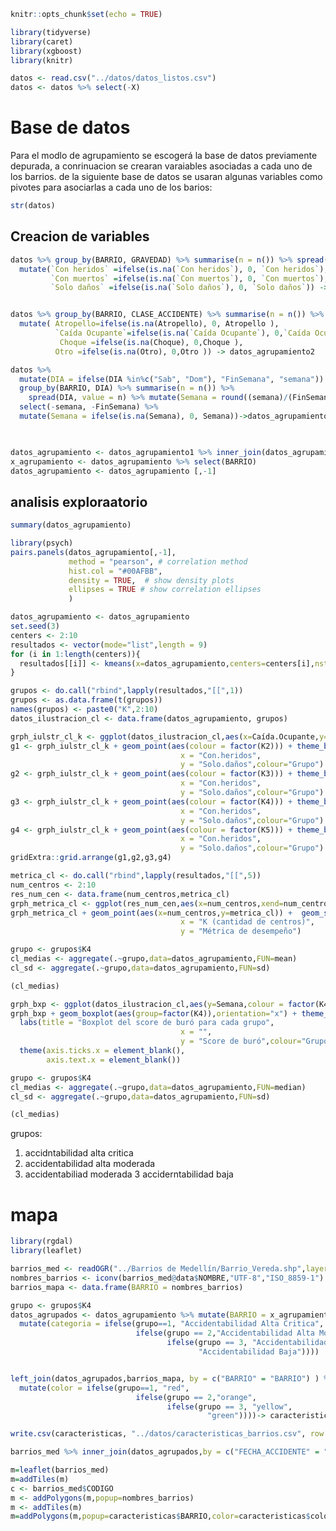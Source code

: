 
```{r setup, include=FALSE}
knitr::opts_chunk$set(echo = TRUE)
```


```{r}
library(tidyverse)
library(caret)
library(xgboost)
library(knitr)
```

```{r}
datos <- read.csv("../datos/datos_listos.csv")
datos <- datos %>% select(-X)
```

# Base de datos


Para el modlo de agrupamiento se escogerá la base de datos previamente depurada, a conrinuacion se crearan varaiables asociadas a cada uno de los barrios. de la siguiente base de datos se usaran algunas variables como pivotes para asociarlas a cada uno de los barios:


```{r}
str(datos)
```


## Creacion de variables 

```{r}
datos %>% group_by(BARRIO, GRAVEDAD) %>% summarise(n = n()) %>% spread(GRAVEDAD, value = n) %>%
  mutate(`Con heridos` =ifelse(is.na(`Con heridos`), 0, `Con heridos`),
         `Con muertos` =ifelse(is.na(`Con muertos`), 0, `Con muertos`),
         `Solo daños` =ifelse(is.na(`Solo daños`), 0, `Solo daños`)) -> datos_agrupamiento1


datos %>% group_by(BARRIO, CLASE_ACCIDENTE) %>% summarise(n = n()) %>% spread(CLASE_ACCIDENTE, value = n) %>%
  mutate( Atropello=ifelse(is.na(Atropello), 0, Atropello ),
          `Caída Ocupante`=ifelse(is.na(`Caída Ocupante`), 0,`Caída Ocupante` ),
           Choque =ifelse(is.na(Choque), 0,Choque ),
          Otro =ifelse(is.na(Otro), 0,Otro )) -> datos_agrupamiento2

datos %>% 
  mutate(DIA = ifelse(DIA %in%c("Sab", "Dom"), "FinSemana", "semana")) %>% 
  group_by(BARRIO, DIA) %>% summarise(n = n()) %>% 
    spread(DIA, value = n) %>% mutate(Semana = round((semana)/(FinSemana+semana),4)) %>%
  select(-semana, -FinSemana) %>% 
  mutate(Semana = ifelse(is.na(Semana), 0, Semana))->datos_agrupamiento3
  


datos_agrupamiento <- datos_agrupamiento1 %>% inner_join(datos_agrupamiento2) %>% inner_join(datos_agrupamiento3)
x_agrupamiento <- datos_agrupamiento %>% select(BARRIO)
datos_agrupamiento <- datos_agrupamiento [,-1]
```


## analisis exploraatorio 


```{r}
summary(datos_agrupamiento)
```


```{r}
library(psych)
pairs.panels(datos_agrupamiento[,-1], 
             method = "pearson", # correlation method
             hist.col = "#00AFBB",
             density = TRUE,  # show density plots
             ellipses = TRUE # show correlation ellipses
             )
```

```{r}
datos_agrupamiento <- datos_agrupamiento
set.seed(3) 
centers <- 2:10
resultados <- vector(mode="list",length = 9)
for (i in 1:length(centers)){
  resultados[[i]] <- kmeans(x=datos_agrupamiento,centers=centers[i],nstart = 3)
}


```


```{r}
grupos <- do.call("rbind",lapply(resultados,"[[",1))
grupos <- as.data.frame(t(grupos))
names(grupos) <- paste0("K",2:10)
datos_ilustracion_cl <- data.frame(datos_agrupamiento, grupos)
```





```{r}
grph_iulstr_cl_k <- ggplot(datos_ilustracion_cl,aes(x=Caída.Ocupante,y=Con.muertos))
g1 <- grph_iulstr_cl_k + geom_point(aes(colour = factor(K2))) + theme_bw() + labs(title = "K=2",
                                      x = "Con.heridos",
                                      y = "Solo.daños",colour="Grupo")
g2 <- grph_iulstr_cl_k + geom_point(aes(colour = factor(K3))) + theme_bw() + labs(title = "K=3",
                                      x = "Con.heridos",
                                      y = "Solo.daños",colour="Grupo")
g3 <- grph_iulstr_cl_k + geom_point(aes(colour = factor(K4))) + theme_bw() + labs(title = "K=4",
                                      x = "Con.heridos",
                                      y = "Solo.daños",colour="Grupo")
g4 <- grph_iulstr_cl_k + geom_point(aes(colour = factor(K5))) + theme_bw() + labs(title = "K=5",
                                      x = "Con.heridos",
                                      y = "Solo.daños",colour="Grupo")
gridExtra::grid.arrange(g1,g2,g3,g4)
```





```{r}
metrica_cl <- do.call("rbind",lapply(resultados,"[[",5))
num_centros <- 2:10
res_num_cen <- data.frame(num_centros,metrica_cl)
grph_metrica_cl <- ggplot(res_num_cen,aes(x=num_centros,xend=num_centros,y=0,yend=metrica_cl))
grph_metrica_cl + geom_point(aes(x=num_centros,y=metrica_cl)) +  geom_segment() + theme_bw() + labs(title = "Desempeño del agrupamiento \n en función de K",
                                      x = "K (cantidad de centros)",
                                      y = "Métrica de desempeño")
```





```{r}
grupo <- grupos$K4
cl_medias <- aggregate(.~grupo,data=datos_agrupamiento,FUN=mean)
cl_sd <- aggregate(.~grupo,data=datos_agrupamiento,FUN=sd)

(cl_medias)
```




```{r}
grph_bxp <- ggplot(datos_ilustracion_cl,aes(y=Semana,colour = factor(K4)))
grph_bxp + geom_boxplot(aes(group=factor(K4)),orientation="x") + theme_bw() + 
  labs(title = "Boxplot del score de buró para cada grupo",
                                      x = "",
                                      y = "Score de buró",colour="Grupo") + 
  theme(axis.ticks.x = element_blank(),
        axis.text.x = element_blank())
```









```{r}
grupo <- grupos$K4
cl_medias <- aggregate(.~grupo,data=datos_agrupamiento,FUN=median)
cl_sd <- aggregate(.~grupo,data=datos_agrupamiento,FUN=sd)

(cl_medias)
```


grupos: 

1. accidntabilidad alta critica
1. accidentabilidad alta moderada
2. accidentabiliad moderada
3 acciderntabilidad baja





# mapa 





```{r}
library(rgdal)
library(leaflet)

barrios_med <- readOGR("../Barrios de Medellín/Barrio_Vereda.shp",layer="Barrio_Vereda")
nombres_barrios <- iconv(barrios_med@data$NOMBRE,"UTF-8","ISO_8859-1")
barrios_mapa <- data.frame(BARRIO = nombres_barrios)

grupo <- grupos$K4
datos_agrupados <- datos_agrupamiento %>% mutate(BARRIO = x_agrupamiento$BARRIO, grupo) %>% 
  mutate(categoria = ifelse(grupo==1, "Accidentabilidad Alta Critica", 
                            ifelse(grupo == 2,"Accidentabilidad Alta Moderada",
                                   ifelse(grupo == 3, "Accidentabilidad Moderada", 
                                          "Accidentabilidad Baja"))))  


left_join(datos_agrupados,barrios_mapa, by = c("BARRIO" = "BARRIO") ) %>% 
  mutate(color = ifelse(grupo==1, "red", 
                            ifelse(grupo == 2,"orange",
                                   ifelse(grupo == 3, "yellow", 
                                            "green"))))-> caracteristicas
```
```{r}
write.csv(caracteristicas, "../datos/caracteristicas_barrios.csv", row.names = FALSE)
```


```{r}
barrios_med %>% inner_join(datos_agrupados,by = c("FECHA_ACCIDENTE" = "BARRIO") )
```






```{r}
m=leaflet(barrios_med)
m=addTiles(m)
c <- barrios_med$CODIGO
m <- addPolygons(m,popup=nombres_barrios)
m <- addTiles(m)
m=addPolygons(m,popup=caracteristicas$BARRIO,color=caracteristicas$color)
```


























